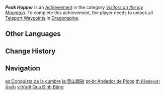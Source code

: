 {{Achievement Infobox
|id           = 80057
|order id     = 0057
|category     = Visitors on the Icy Mountain
|description  = Unlock all [[Teleport Waypoints]] in [[Dragonspine]].
|requirements = 
|primogems    = 5
|tracking     = 
|topic        = Teleport Waypoints
}}
'''''Peak Hopper''''' is an [[Achievement]] in the category ''[[Visitors on the Icy Mountain]]''. To complete this achievement, the player needs to unlock all [[Teleport Waypoints]] in [[Dragonspine]].
<!--
==Trivia==

==Video Guides==
{{EVT
|video1   = 
|caption1 = 
}}
-->
==Other Languages==
{{Other Languages
|en      = Peak Hopper
|zhs     = 冰峰踏破
|zhs_rm  = Bīngfēng Tàpò
|zht     = 冰峰踏破
|zht_rm  = Bīngfēng Tàpò
|zh_tl   = 
|ja      = 雪山踏破
|ja_rm   = Yukiyama Touha
|ja_tl   = Travelling on Foot on the Snow Mountain
|ko      = 설산 정복자
|ko_tl   = Snow Mountain Conqueror
|es      = Conquista de la cumbre
|es_tl   = Conquest of the Peak
|fr      = Passe-montagne
|fr_tl   = Mountain Crosser
|ru      = Исхоженный ледяной пик
|ru_tl   = Travelled Icy Peak
|th      = พิชิตยอดเขาน้ำแข็ง
|th_rm   = 
|th_tl   = 
|vi      = Vượt Qua Đỉnh Băng
|vi_tl   = 
|de      = Gipfelhüpfer
|de_tl   = Peak Hopper
|id      = Penakluk Puncak Es
|id_tl   = The Conqueror of Ice Peak
|pt      = Andador de Picos
|pt_tl   = 
|tr      = Zirve Kaşifi
|tr_tl   = Summit Explorer
|it      = Tra le montagne
|it_tl   = 
}}

==Change History==
{{Change History|1.2}}
<!--
==References==
{{Reflist}}
-->
==Navigation==
{{Achievement Navbox|Visitors on the Icy Mountain}}

[[es:Conquista de la cumbre]]
[[ja:雪山踏破]]
[[pt-br:Andador de Picos]]
[[th:พิชิตยอดเขาน้ำแข็ง]]
[[vi:Vượt Qua Đỉnh Băng]]